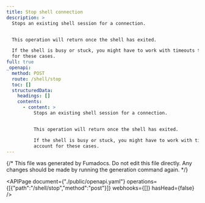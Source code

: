 ```yaml
---
title: Stop shell connection
description: >
  Stops an existing shell session for a connection.


  This operation will return once the shell has exited.

  If the shell is busy or stuck, you might have to work with timeouts to account
  for these cases.
full: true
_openapi:
  method: POST
  route: /shell/stop
  toc: []
  structuredData:
    headings: []
    contents:
      - content: >
          Stops an existing shell session for a connection.


          This operation will return once the shell has exited.

          If the shell is busy or stuck, you might have to work with timeouts to
          account for these cases.
---
```


{/* This file was generated by Fumadocs.
Do not edit this file directly. Any changes should be made by running the generation command again. */}

<APIPage document={"./public/openapi.yaml"} operations={[{"path":"/shell/stop","method":"post"}]} webhooks={[]} hasHead={false} />